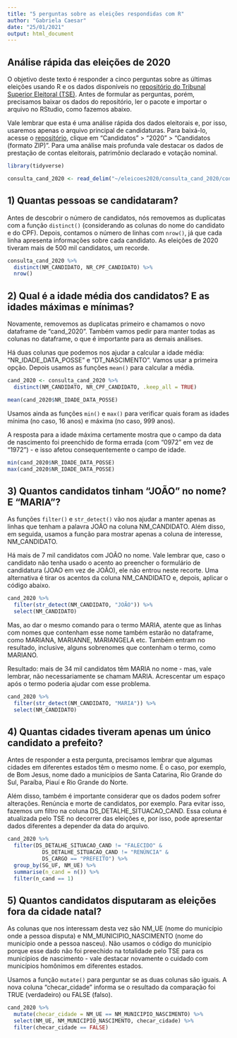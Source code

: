 ```yaml
---
title: "5 perguntas sobre as eleições respondidas com R"
author: "Gabriela Caesar"
date: "25/01/2021"
output: html_document
---
```


## Análise rápida das eleições de 2020

O objetivo deste texto é responder a cinco perguntas sobre as últimas eleições usando R e os dados disponíveis no [repositório do Tribunal Superior Eleitoral (TSE)](https://www.tse.jus.br/eleicoes/estatisticas/repositorio-de-dados-eleitorais-1/repositorio-de-dados-eleitorais). Antes de formular as perguntas, porém, precisamos baixar os dados do repositório, ler o pacote e importar o arquivo no RStudio, como fazemos abaixo. 

Vale lembrar que esta é uma análise rápida dos dados eleitorais e, por isso, usaremos apenas o arquivo principal de candidaturas. Para baixá-lo, acesse o [repositório](https://www.tse.jus.br/eleicoes/estatisticas/repositorio-de-dados-eleitorais-1/repositorio-de-dados-eleitorais), clique em "Candidatos" > "2020" > "Candidatos (formato ZIP)". Para uma análise mais profunda vale destacar os dados de prestação de contas eleitorais, patrimônio declarado e votação nominal. 

```r
library(tidyverse)

consulta_cand_2020 <- read_delim("~/eleicoes2020/consulta_cand_2020/consulta_cand_2020_BRASIL.csv", delim = ";", locale = locale(encoding = "Latin1"))
```

## 1) Quantas pessoas se candidataram? 

Antes de descobrir o número de candidatos, nós removemos as duplicatas com a função `distinct()` (considerando as colunas do nome do candidato e do CPF). Depois, contamos o número de linhas com `nrow()`, já que cada linha apresenta informações sobre cada candidato. As eleições de 2020 tiveram mais de 500 mil candidatos, um recorde.

```r
consulta_cand_2020 %>%
  distinct(NM_CANDIDATO, NR_CPF_CANDIDATO) %>%
  nrow()
```

## 2) Qual é a idade média dos candidatos? E as idades máximas e mínimas?

Novamente, removemos as duplicatas primeiro e chamamos o novo dataframe de "cand_2020". Também vamos pedir para manter todas as colunas no dataframe, o que é importante para as demais análises.

Há duas colunas que podemos nos ajudar a calcular a idade média: "NR_IDADE_DATA_POSSE" e "DT_NASCIMENTO". Vamos usar a primeira opção. Depois usamos as funções `mean()` para calcular a média.

```r
cand_2020 <- consulta_cand_2020 %>%
  distinct(NM_CANDIDATO, NR_CPF_CANDIDATO, .keep_all = TRUE)

mean(cand_2020$NR_IDADE_DATA_POSSE)
```
Usamos ainda as funções `min()` e `max()` para verificar quais foram as idades mínima (no caso, 16 anos) e máxima (no caso, 999 anos). 

A resposta para a idade máxima certamente mostra que o campo da data de nascimento foi preenchido de forma errada (com "0972" em vez de "1972") - e isso afetou consequentemente o campo de idade.
```r
min(cand_2020$NR_IDADE_DATA_POSSE)
max(cand_2020$NR_IDADE_DATA_POSSE)
```

## 3) Quantos candidatos tinham "JOÃO" no nome? E "MARIA"? 

As funções `filter()` e `str_detect()` vão nos ajudar a manter apenas as linhas que tenham a palavra JOÃO na coluna NM_CANDIDATO. Além disso, em seguida, usamos a função para mostrar apenas a coluna de interesse, NM_CANDIDATO.

Há mais de 7 mil candidatos com JOÃO no nome. Vale lembrar que, caso o candidato não tenha usado o acento ao preencher o formulário de candidatura (JOAO em vez de JOÃO), ele não entrou neste recorte. Uma alternativa é tirar os acentos da coluna NM_CANDIDATO e, depois, aplicar o código abaixo. 
```r
cand_2020 %>%
  filter(str_detect(NM_CANDIDATO, "JOÃO")) %>%
  select(NM_CANDIDATO)
```
Mas, ao dar o mesmo comando para o termo MARIA, atente que as linhas com nomes que contenham esse nome também estarão no dataframe, como MARIANA, MARIANNE, MARIANGELA etc. Também entram no resultado, inclusive, alguns sobrenomes que contenham o termo, como MARIANO.

Resultado: mais de 34 mil candidatos têm MARIA no nome - mas, vale lembrar, não necessariamente se chamam MARIA. Acrescentar um espaço após o termo poderia ajudar com esse problema.

```r
cand_2020 %>%
  filter(str_detect(NM_CANDIDATO, "MARIA")) %>%
  select(NM_CANDIDATO)
```

## 4) Quantas cidades tiveram apenas um único candidato a prefeito?

Antes de responder a esta pergunta, precisamos lembrar que algumas cidades em diferentes estados têm o mesmo nome. É o caso, por exemplo, de Bom Jesus, nome dado a municípios de Santa Catarina, Rio Grande do Sul, Paraíba, Piauí e Rio Grande do Norte. 

Além disso, também é importante considerar que os dados podem sofrer alterações. Renúncia e morte de candidatos, por exemplo. Para evitar isso, fazemos um filtro na coluna DS_DETALHE_SITUACAO_CAND. Essa coluna é atualizada pelo TSE no decorrer das eleições e, por isso, pode apresentar dados diferentes a depender da data do arquivo.

```r
cand_2020 %>%
  filter(DS_DETALHE_SITUACAO_CAND != "FALECIDO" &
           DS_DETALHE_SITUACAO_CAND != "RENÚNCIA" &
           DS_CARGO == "PREFEITO") %>%
  group_by(SG_UF, NM_UE) %>%
  summarise(n_cand = n()) %>%
  filter(n_cand == 1)
```

## 5) Quantos candidatos disputaram as eleições fora da cidade natal?

As colunas que nos interessam desta vez são NM_UE (nome do município onde a pessoa disputa) e NM_MUNICIPIO_NASCIMENTO (nome do município onde a pessoa nasceu). Não usamos o código do município porque esse dado não foi preechido na totalidade pelo TSE para os municípios de nascimento - vale destacar novamente o cuidado com municípios homônimos em diferentes estados.

Usamos a função `mutate()` para perguntar se as duas colunas são iguais. A nova coluna "checar_cidade" informa se o resultado da comparação foi TRUE (verdadeiro) ou FALSE (falso).

```r
cand_2020 %>%
  mutate(checar_cidade = NM_UE == NM_MUNICIPIO_NASCIMENTO) %>%
  select(NM_UE, NM_MUNICIPIO_NASCIMENTO, checar_cidade) %>%
  filter(checar_cidade == FALSE)
```

